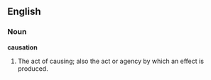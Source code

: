 ==English==

===Noun===

'''causation'''

#The act of causing; also the act or agency by which an effect is produced.